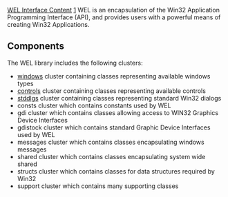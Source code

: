 [[Property:title|WEL Interface Content]]
[[Property:weight|1]]
WEL is an encapsulation of the Win32 Application Programming Interface (API), and provides users with a powerful means of creating Win32 Applications. 

==Components==

The WEL library includes the following clusters:
*  [[Wel: Windows|windows]]  cluster containing classes representing available windows types 
*  [[Controls|controls]]  cluster containing classes representing available controls 
*  [[Standard Dialogs|stddlgs]]  cluster containing classes representing standard Win32 dialogs 
* <eiffel>consts</eiffel> cluster which contains constants used by WEL
* <eiffel>gdi</eiffel> cluster which contains classes allowing access to WIN32 Graphics Device Interfaces
* <eiffel>gdistock</eiffel> cluster which contains standard Graphic Device Interfaces used by WEL
* <eiffel>messages</eiffel> cluster which contains classes encapsulating windows messages
* <eiffel>shared</eiffel> cluster which contains classes encapsulating system wide shared
* <eiffel>structs</eiffel> cluster which contains classes for data structures required by Win32
* <eiffel>support</eiffel> cluster which contains many supporting classes




